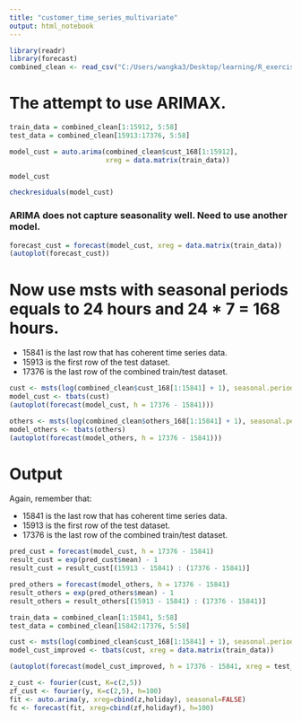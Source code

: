 ```yaml
---
title: "customer_time_series_multivariate"
output: html_notebook
---
```


```r
library(readr)
library(forecast)
combined_clean <- read_csv("C:/Users/wangka3/Desktop/learning/R_exercise2/combined_clean.csv")
```

# The attempt to use ARIMAX.
```r
train_data = combined_clean[1:15912, 5:58]
test_data = combined_clean[15913:17376, 5:58]
```

```r
model_cust = auto.arima(combined_clean$cust_168[1:15912], 
                        xreg = data.matrix(train_data))
```

```r
model_cust
```


```r
checkresiduals(model_cust)
```

### ARIMA does not capture seasonality well. Need to use another model.
```r
forecast_cust = forecast(model_cust, xreg = data.matrix(train_data))
(autoplot(forecast_cust))
```

# Now use msts with seasonal periods equals to 24 hours and 24 * 7 = 168 hours.

* 15841 is the last row that has coherent time series data.
* 15913 is the first row of the test dataset.
* 17376 is the last row of the combined train/test dataset.
```r
cust <- msts(log(combined_clean$cust_168[1:15841] + 1), seasonal.periods=c(24,168))
model_cust <- tbats(cust)
(autoplot(forecast(model_cust, h = 17376 - 15841)))
```


```r
others <- msts(log(combined_clean$others_168[1:15841] + 1), seasonal.periods=c(24,168))
model_others <- tbats(others)
(autoplot(forecast(model_others, h = 17376 - 15841)))
```

# Output

Again, remember that:

* 15841 is the last row that has coherent time series data.
* 15913 is the first row of the test dataset.
* 17376 is the last row of the combined train/test dataset.
```r
pred_cust = forecast(model_cust, h = 17376 - 15841)
result_cust = exp(pred_cust$mean) - 1
result_cust = result_cust[(15913 - 15841) : (17376 - 15841)]
```

```r
pred_others = forecast(model_others, h = 17376 - 15841)
result_others = exp(pred_others$mean) - 1
result_others = result_others[(15913 - 15841) : (17376 - 15841)]
```




```r
train_data = combined_clean[1:15841, 5:58]
test_data = combined_clean[15842:17376, 5:58]
```

```r
cust <- msts(log(combined_clean$cust_168[1:15841] + 1), seasonal.periods=c(24,168))
model_cust_improved <- tbats(cust, xreg = data.matrix(train_data))
```

```r
(autoplot(forecast(model_cust_improved, h = 17376 - 15841, xreg = test_data)))
```



```r
z_cust <- fourier(cust, K=c(2,5))
zf_cust <- fourier(y, K=c(2,5), h=100)
fit <- auto.arima(y, xreg=cbind(z,holiday), seasonal=FALSE)
fc <- forecast(fit, xreg=cbind(zf,holidayf), h=100)
```

